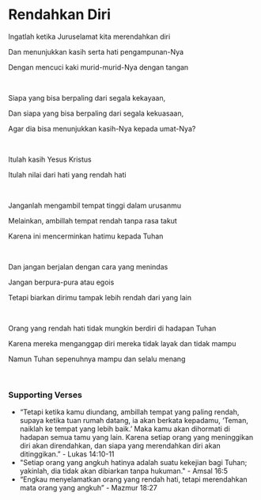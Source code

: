 # Rendahkan Diri

Ingatlah ketika Juruselamat kita merendahkan diri

Dan menunjukkan kasih serta hati pengampunan-Nya

Dengan mencuci kaki murid-murid-Nya dengan tangan

<p></p>

<br />

Siapa yang bisa berpaling dari segala kekayaan,

Dan siapa yang bisa berpaling dari segala kekuasaan,

Agar dia bisa menunjukkan kasih-Nya kepada umat-Nya?

<p></p>

<br />

Itulah kasih Yesus Kristus

Itulah nilai dari hati yang rendah hati

<br />

Janganlah mengambil tempat tinggi dalam urusanmu

Melainkan, ambillah tempat rendah tanpa rasa takut

Karena ini mencerminkan hatimu kepada Tuhan

<p></p>

<br />

Dan jangan berjalan dengan cara yang menindas

Jangan berpura-pura atau egois

Tetapi biarkan dirimu tampak lebih rendah dari yang lain

<p></p>

<br />

Orang yang rendah hati tidak mungkin berdiri di hadapan Tuhan

Karena mereka menganggap diri mereka tidak layak dan tidak mampu

Namun Tuhan sepenuhnya mampu dan selalu menang

<p></p>

<br />

### Supporting Verses

- “Tetapi ketika kamu diundang, ambillah tempat yang paling rendah, supaya ketika tuan rumah datang, ia akan berkata kepadamu, ‘Teman, naiklah ke tempat yang lebih baik.’ Maka kamu akan dihormati di hadapan semua tamu yang lain. Karena setiap orang yang meninggikan diri akan direndahkan, dan siapa yang merendahkan diri akan ditinggikan.” - Lukas 14:10-11
- "Setiap orang yang angkuh hatinya adalah suatu kekejian bagi Tuhan; yakinlah, dia tidak akan dibiarkan tanpa hukuman." - Amsal 16:5
- “Engkau menyelamatkan orang yang rendah hati, tetapi merendahkan mata orang yang angkuh” - Mazmur 18:27